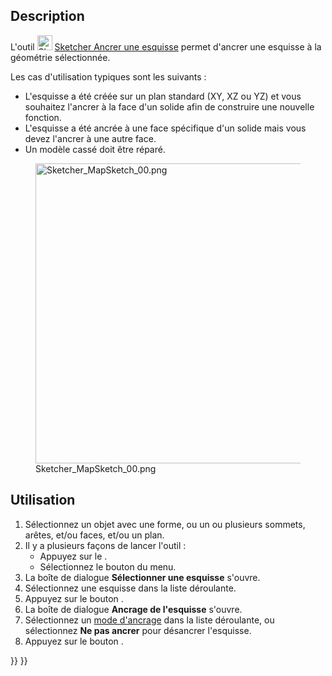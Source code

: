 <languages/>

{{Docnav/fr
|[[Sketcher_Dialog/fr|Boite de dialogue]]
|[[Sketcher_ReorientSketch/fr|Réorienter une esquisse]]
|[[Sketcher_Workbench/fr|Atelier Sketcher]]
|IconL=
|IconR=Sketcher_ReorientSketch.svg
|IconC=Workbench_Sketcher.svg
}}

{{GuiCommand/fr
|Name=Sketcher_MapSketch
|Name/fr=Sketcher Ancrer une esquisse
|MenuLocation=Esquisse → Ancrer une esquisse
|Workbenches=[[Sketcher_Workbench/fr|Sketcher]], [[PartDesign_Workbench/fr|PartDesign]]
|SeeAlso=[[Sketcher_ReorientSketch/fr|Sketcher Réorienter une esquisse]], [[Sketcher_NewSketch/fr|Sketcher Créer une esquisse]]
}}

<span id="Description"></span>
== Description ==

L'outil [[Image:Sketcher_MapSketch.svg|24px]] [[Sketcher_MapSketch/fr|Sketcher Ancrer une esquisse]] permet d'ancrer une esquisse à la géométrie sélectionnée.

Les cas d'utilisation typiques sont les suivants :
* L'esquisse a été créée sur un plan standard (XY, XZ ou YZ) et vous souhaitez l'ancrer à la face d'un solide afin de construire une nouvelle fonction.
* L'esquisse a été ancrée à une face spécifique d'un solide mais vous devez l'ancrer à une autre face.
* Un modèle cassé doit être réparé.

[[File:Sketcher_MapSketch_00.png|480px|none]]

<span id="Usage"></span>
==Utilisation== 

# Sélectionnez un objet avec une forme, ou un ou plusieurs sommets, arêtes, et/ou faces, et/ou un plan.
# Il y a plusieurs façons de lancer l'outil : 
#* Appuyez sur le {{Button|[[Image:Sketcher_MapSketch.svg|16px]] [[Sketcher_MapSketch/fr|Ancrer une esquisse]]}}.
#* Sélectionnez le bouton {{MenuCommand|Esquisse → [[Image:Sketcher_MapSketch.svg|16px]] [[Sketcher_MapSketch/fr|Ancrer une esquisse]]}} du menu.
# La boîte de dialogue '''Sélectionner une esquisse''' s'ouvre.
# Sélectionnez une esquisse dans la liste déroulante.
# Appuyez sur le bouton {{Button|OK}}.
# La boîte de dialogue '''Ancrage de l'esquisse''' s'ouvre.
# Sélectionnez un [[Part_EditAttachment/fr#Modes_d'ancrage|mode d'ancrage]] dans la liste déroulante, ou sélectionnez '''Ne pas ancrer''' pour désancrer l'esquisse.
# Appuyez sur le bouton {{Button|OK}}.


{{Docnav/fr
|[[Sketcher_Dialog/fr|Boite de dialogue]]
|[[Sketcher_ReorientSketch/fr|Réorienter une esquisse]]
|[[Sketcher_Workbench/fr|Atelier Sketcher]]
|IconL=
|IconR=Sketcher_ReorientSketch.svg
|IconC=Workbench_Sketcher.svg
}}

{{Sketcher_Tools_navi{{#translation:}}}}
{{Userdocnavi{{#translation:}}}}